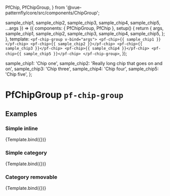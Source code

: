 
  PfChip,
  PfChipGroup,
} from '@vue-patternfly/core/src/components/ChipGroup';

  sample_chip1,
  sample_chip2,
  sample_chip3,
  sample_chip4,
  sample_chip5,
  ...args
}) => ({
  components: { PfChipGroup, PfChip },
  setup() {
    return {
      args,
      sample_chip1,
      sample_chip2,
      sample_chip3,
      sample_chip4,
      sample_chip5,
    };
  },
  template: `
    <pf-chip-group v-bind="args">
      <pf-chip>{{ sample_chip1 }}</pf-chip>
      <pf-chip>{{ sample_chip2 }}</pf-chip>
      <pf-chip>{{ sample_chip3 }}</pf-chip>
      <pf-chip>{{ sample_chip4 }}</pf-chip>
      <pf-chip>{{ sample_chip5 }}</pf-chip>
    </pf-chip-group>
  `,
});

  sample_chip1: 'Chip one',
  sample_chip2: 'Really long chip that goes on and on',
  sample_chip3: 'Chip three',
  sample_chip4: 'Chip four',
  sample_chip5: 'Chip five',
};


<Meta title="Components/Chip Group" component={PfChipGroup} subcomponents={{PfChip}} />

# PfChipGroup `pf-chip-group`

## Examples

### Simple inline

<Canvas>
  <Story name="Simple inline" args={{
    ...chips,
  }}>
    {Template.bind({})}
  </Story>
</Canvas>

<ArgsTable story="SimpleInline" />

### Simple category

<Canvas>
  <Story name="Simple category" args={{
    ...chips,
    category: 'Category One',
  }}>
    {Template.bind({})}
  </Story>
</Canvas>

### Category removable

<Canvas>
  <Story name="Category removable" args={{
    ...chips,
    category: 'Category has a very long name',
    closable: true,
  }}>
    {Template.bind({})}
  </Story>
</Canvas>
